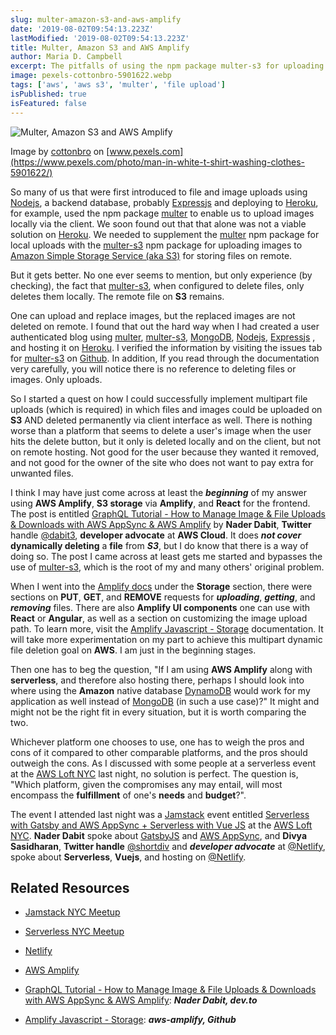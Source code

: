 ```yaml
---
slug: multer-amazon-s3-and-aws-amplify
date: '2019-08-02T09:54:13.223Z'
lastModified: '2019-08-02T09:54:13.223Z'
title: Multer, Amazon S3 and AWS Amplify
author: Maria D. Campbell
excerpt: The pitfalls of using the npm package multer-s3 for uploading files onto Amazon Simple Storage Service (aka S3) and what might be viable alternatives.
image: pexels-cottonbro-5901622.webp
tags: ['aws', 'aws s3', 'multer', 'file upload']
isPublished: true
isFeatured: false
---
```


![Multer, Amazon S3 and AWS Amplify](pexels-cottonbro-5901622.webp)

Image by [cottonbro](https://www.pexels.com/@cottonbro/) on [www.pexels.com](https://www.pexels.com/photo/man-in-white-t-shirt-washing-clothes-5901622/)

So many of us that were first introduced to file and image uploads using
[Nodejs](https://nodejs.org/en/), a backend database, probably [Expressjs](https://expressjs.com/) and deploying to [Heroku](https://www.heroku.com/), for example, used the npm package [multer](https://www.npmjs.com/package/multer) to enable us to upload images locally via the client. We soon found out that that alone was not a viable solution on [Heroku](https://www.heroku.com/). We needed to supplement the [multer](https://www.npmjs.com/package/multer) npm package for local uploads with the [multer-s3](https://www.npmjs.com/package/multer-s3) npm package for
uploading images to [Amazon Simple Storage Service (aka S3)](https://aws.amazon.com/s3/) for storing files on remote.

But it gets better. No one ever seems to mention, but only experience (by
checking), the fact that [multer-s3](https://www.npmjs.com/package/multer-s3), when configured to delete files, only deletes them locally. The remote file on **S3** remains.

One can upload and replace images, but the replaced images are not deleted on remote. I found that out the hard way when I had created a user authenticated blog using [multer](https://www.npmjs.com/package/multer),
[multer-s3](https://www.npmjs.com/package/multer-s3), [MongoDB](https://www.mongodb.com/), [Nodejs](https://nodejs.org/en/), [Expressjs](https://expressjs.com/) , and hosting it on [Heroku](https://www.heroku.com/). I verified the information by visiting the issues tab for [multer-s3](https://www.npmjs.com/package/multer-s3) on [Github](https://github.com/). In addition, If you read through the documentation very carefully, you will notice there is no reference to deleting files or images. Only uploads.

So I started a quest on how I could successfully implement multipart file
uploads (which is required) in which files and images could be uploaded on
**S3** AND deleted permanently via client interface as well. There is nothing worse than a platform that seems to delete a user's image when the user hits the delete button, but it only is deleted locally and on the client, but not on remote hosting. Not good for the user because they wanted it removed, and not good for the owner of the site who does not want to pay extra for unwanted files.

I think I may have just come across at least the **_beginning_** of my answer using **AWS Amplify**, **S3 storage** via **Amplify**, and **React** for the frontend. The post is entitled [GraphQL Tutorial - How to Manage Image & File Uploads & Downloads with AWS AppSync & AWS Amplify](https://dev.to/dabit3/graphql-tutorial-how-to-manage-image-file-uploads-downloads-with-aws-appsync-aws-amplify-hga) by **Nader Dabit**, **Twitter** handle [@dabit3](https://twitter.com/dabit3), **developer advocate** at **AWS Cloud**. It does **_not cover_** **dynamically deleting** a **file** from **_S3_**, but I do know that there is a way of doing so. The post I came across at least gets me started and bypasses the use of [multer-s3](https://www.npmjs.com/package/multer-s3), which is the root of my and many others' original problem.

When I went into the [Amplify docs](https://amplify.aws/community/) under the **Storage** section, there were sections on **PUT**, **GET**, and **REMOVE** requests for **_uploading_**, **_getting_**, and **_removing_** files. There are also **Amplify UI components** one can use with **React** or **Angular**, as well as a section on customizing the image upload path. To learn more, visit the [Amplify Javascript - Storage](https://aws-amplify.github.io/docs/js/storage) documentation. It will take more experimentation on my part to achieve this multipart dynamic file deletion goal on **AWS**. I am just in the beginning stages.

Then one has to beg the question, "If I am using **AWS Amplify** along with
**serverless**, and therefore also hosting there, perhaps I should look into
where using the **Amazon** native database [DynamoDB](https://aws.amazon.com/dynamodb/) would work for my application as well instead of [MongoDB](https://www.mongodb.com/) (in such a use case)?" It might and might not be the right fit in every situation, but it is worth comparing the two.

Whichever platform one chooses to use, one has to weigh the pros and cons of it compared to other comparable platforms, and the pros should outweigh the cons. As I discussed with some people at a serverless event at the
[AWS Loft NYC](https://aws.amazon.com/start-ups/loft/ny-loft/) last night, no solution is perfect. The question is, "Which platform, given the compromises any may entail, will most encompass the **fulfillment** of one's **needs** and **budget**?".

The event I attended last night was a [Jamstack](https://jamstack.org/) event entitled [Serverless with Gatsby and AWS AppSync + Serverless with Vue JS](https://www.meetup.com/JAMstack-nyc/events/261268213/)
at the [AWS Loft NYC](https://aws.amazon.com/start-ups/loft/ny-loft/). **Nader Dabit** spoke about [GatsbyJS](gatsbyjs.org/) and
[AWS AppSync](https://aws.amazon.com/appsync/), and **Divya Sasidharan**,
**Twitter handle** [@shortdiv](https://twitter.com/shortdiv) and **_developer advocate_** at [@Netlify](https://twitter.com/Netlify), spoke about **Serverless**, **Vuejs**, and hosting on [@Netlify](https://twitter.com/Netlify).

## Related Resources

-   [Jamstack NYC Meetup](https://www.meetup.com/JAMstack-nyc/)

-   [Serverless NYC Meetup](https://www.meetup.com/Serverless-NYC/)

-   [Netlify](https://www.netlify.com/)

-   [AWS Amplify](https://aws-amplify.github.io/docs/js/start)

-   [GraphQL Tutorial - How to Manage Image & File Uploads & Downloads with AWS AppSync & AWS Amplify](https://dev.to/dabit3/graphql-tutorial-how-to-manage-image-file-uploads-downloads-with-aws-appsync-aws-amplify-hga): ***Nader Dabit, dev.to***

-   [Amplify Javascript - Storage](https://aws-amplify.github.io/docs/js/storage): ***aws-amplify, Github***
